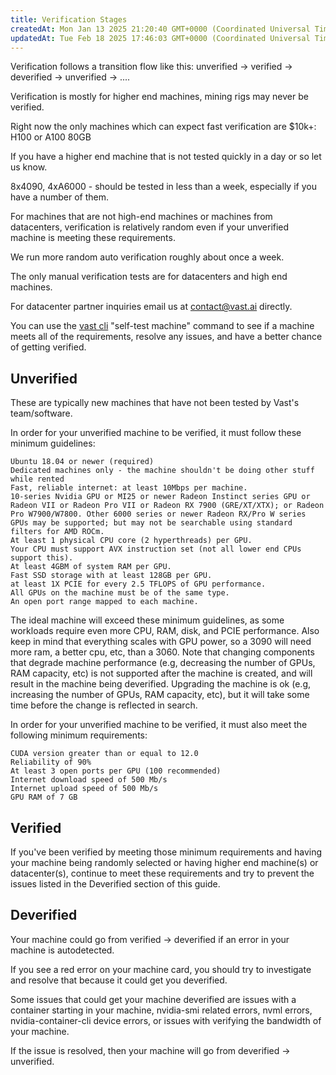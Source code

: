 ```yaml
---
title: Verification Stages
createdAt: Mon Jan 13 2025 21:20:40 GMT+0000 (Coordinated Universal Time)
updatedAt: Tue Feb 18 2025 17:46:03 GMT+0000 (Coordinated Universal Time)
---
```


Verification follows a transition flow like this: unverified -> verified -> deverified -> unverified -> ....

Verification is mostly for higher end machines, mining rigs may never be verified.

Right now the only machines which can expect fast verification are $10k+: H100 or A100 80GB

If you have a higher end machine that is not tested quickly in a day or so let us know.

8x4090, 4xA6000 - should be tested in less than a week, especially if you have a number of them.

For machines that are not high-end machines or machines from datacenters, verification is relatively random even if your unverified machine is meeting these requirements.

We run more random auto verification roughly about once a week.

The only manual verification tests are for datacenters and high end machines.

For datacenter partner inquiries email us at [contact@vast.ai](mailto\:contact@vast.ai) directly.

You can use the [vast cli](https://github.com/vast-ai/vast-cli) "self-test machine" command to see if a machine meets all of the requirements, resolve any issues, and have a better chance of getting verified.

## Unverified

These are typically new machines that have not been tested by Vast's team/software.

In order for your unverified machine to be verified, it must follow these minimum guidelines:

```text Text
Ubuntu 18.04 or newer (required)
Dedicated machines only - the machine shouldn't be doing other stuff while rented
Fast, reliable internet: at least 10Mbps per machine.
10-series Nvidia GPU or MI25 or newer Radeon Instinct series GPU or Radeon VII or Radeon Pro VII or Radeon RX 7900 (GRE/XT/XTX); or Radeon Pro W7900/W7800. Other 6000 series or newer Radeon RX/Pro W series GPUs may be supported; but may not be searchable using standard filters for AMD ROCm.
At least 1 physical CPU core (2 hyperthreads) per GPU.
Your CPU must support AVX instruction set (not all lower end CPUs support this).
At least 4GBM of system RAM per GPU.
Fast SSD storage with at least 128GB per GPU.
at least 1X PCIE for every 2.5 TFLOPS of GPU performance.
All GPUs on the machine must be of the same type.
An open port range mapped to each machine.
```

The ideal machine will exceed these minimum guidelines, as some workloads require even more CPU, RAM, disk, and PCIE performance. Also keep in mind that everything scales with GPU power, so a 3090 will need more ram, a better cpu, etc, than a 3060.
Note that changing components that degrade machine performance (e.g, decreasing the number of GPUs, RAM capacity, etc) is not supported after the machine is created, and will result in the machine being deverified. Upgrading the machine is ok (e.g, increasing the number of GPUs, RAM capacity, etc), but it will take some time before the change is reflected in search.

In order for your unverified machine to be verified, it must also meet the following minimum requirements:

```text Text
CUDA version greater than or equal to 12.0
Reliability of 90%
At least 3 open ports per GPU (100 recommended)
Internet download speed of 500 Mb/s
Internet upload speed of 500 Mb/s
GPU RAM of 7 GB
```

## Verified

If you've been verified by meeting those minimum requirements and having your machine being randomly selected or having higher end machine(s) or datacenter(s), continue to meet these requirements and try to prevent the issues listed in the Deverified section of this guide.

## Deverified

Your machine could go from verified -> deverified if an error in your machine is autodetected.

If you see a red error on your machine card, you should try to investigate and resolve that because it could get you deverified.

Some issues that could get your machine deverified are issues with a container starting in your machine, nvidia-smi related errors, nvml errors, nvidia-container-cli device errors, or issues with verifying the bandwidth of your machine.

If the issue is resolved, then your machine will go from deverified -> unverified.
